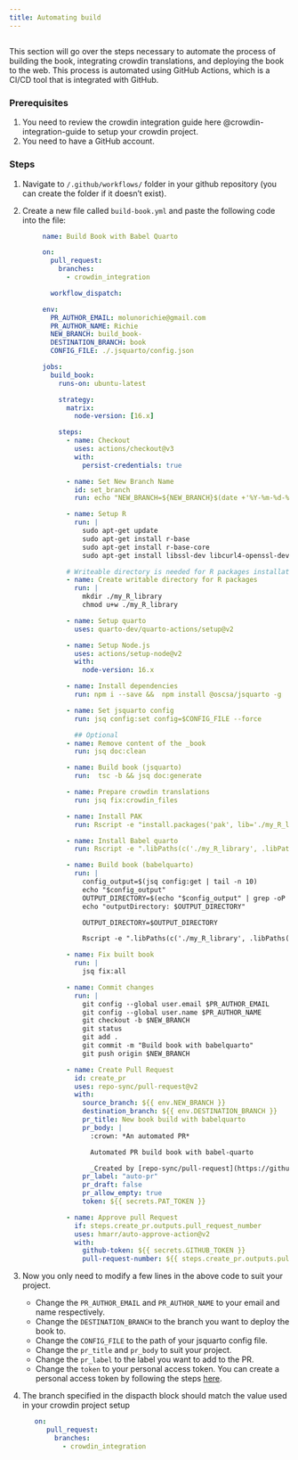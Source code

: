 ```yaml
--- 
title: Automating build 
---
```


##  {#automating_build}

This section will go over the steps necessary to automate the process of building the book, integrating crowdin translations, and deploying the book to the web. This process is automated using GitHub Actions, which is a CI/CD tool that is integrated with GitHub. 

### Prerequisites
1. You need to review the crowdin integration guide here @crowdin-integration-guide to setup your crowdin project. 
2. You need to have a GitHub account.


### Steps
1. Navigate to `/.github/workflows/` folder in your github repository (you can create the folder if it doesn't exist).

2. Create a new file called `build-book.yml` and paste the following code into the file:

   ```yaml
        name: Build Book with Babel Quarto

        on:
          pull_request:
            branches:
              - crowdin_integration
         
          workflow_dispatch:

        env:
          PR_AUTHOR_EMAIL: molunorichie@gmail.com
          PR_AUTHOR_NAME: Richie
          NEW_BRANCH: build_book-
          DESTINATION_BRANCH: book
          CONFIG_FILE: ./.jsquarto/config.json

        jobs:
          build_book:
            runs-on: ubuntu-latest

            strategy:
              matrix:
                node-version: [16.x]
           
            steps:
              - name: Checkout
                uses: actions/checkout@v3
                with:
                  persist-credentials: true

              - name: Set New Branch Name
                id: set_branch
                run: echo "NEW_BRANCH=${NEW_BRANCH}$(date +'%Y-%m-%d-%H-%M-%S')" >> $GITHUB_ENV

              - name: Setup R
                run: |
                  sudo apt-get update
                  sudo apt-get install r-base
                  sudo apt-get install r-base-core
                  sudo apt-get install libssl-dev libcurl4-openssl-dev libxml2-dev

              # Writeable directory is needed for R packages installation, installing to the default library path is not allowed
              - name: Create writable directory for R packages
                run: |
                  mkdir ./my_R_library
                  chmod u+w ./my_R_library

              - name: Setup quarto
                uses: quarto-dev/quarto-actions/setup@v2

              - name: Setup Node.js
                uses: actions/setup-node@v2
                with:
                  node-version: 16.x

              - name: Install dependencies
                run: npm i --save &&  npm install @oscsa/jsquarto -g

              - name: Set jsquarto config
                run: jsq config:set config=$CONFIG_FILE --force

                ## Optional
              - name: Remove content of the _book
                run: jsq doc:clean

              - name: Build book (jsquarto) 
                run:  tsc -b && jsq doc:generate

              - name: Prepare crowdin translations
                run: jsq fix:crowdin_files 

              - name: Install PAK
                run: Rscript -e "install.packages('pak', lib='./my_R_library')"
                  
              - name: Install Babel quarto
                run: Rscript -e ".libPaths(c('./my_R_library', .libPaths())); library(pak); pak::pak('ropensci-review-tools/babelquarto', lib='./my_R_library')"

              - name: Build book (babelquarto) 
                run: |
                  config_output=$(jsq config:get | tail -n 10)
                  echo "$config_output"
                  OUTPUT_DIRECTORY=$(echo "$config_output" | grep -oP '(?<=outputDirectory: ).*' | tr -d "',")
                  echo "outputDirectory: $OUTPUT_DIRECTORY"

                  OUTPUT_DIRECTORY=$OUTPUT_DIRECTORY

                  Rscript -e ".libPaths(c('./my_R_library', .libPaths())); library(babelquarto); project_dir <- '$OUTPUT_DIRECTORY'; babelquarto::render_book(project_path = project_dir)"

              - name: Fix built book
                run: |
                  jsq fix:all

              - name: Commit changes
                run: |
                  git config --global user.email $PR_AUTHOR_EMAIL
                  git config --global user.name $PR_AUTHOR_NAME
                  git checkout -b $NEW_BRANCH
                  git status
                  git add .
                  git commit -m "Build book with babelquarto"
                  git push origin $NEW_BRANCH

              - name: Create Pull Request
                id: create_pr
                uses: repo-sync/pull-request@v2
                with:
                  source_branch: ${{ env.NEW_BRANCH }}
                  destination_branch: ${{ env.DESTINATION_BRANCH }} 
                  pr_title: New book build with babelquarto
                  pr_body: |
                    :crown: *An automated PR*

                    Automated PR build book with babel-quarto

                    _Created by [repo-sync/pull-request](https://github.com/repo-sync/pull-request)_
                  pr_label: "auto-pr"
                  pr_draft: false
                  pr_allow_empty: true
                  token: ${{ secrets.PAT_TOKEN }}

              - name: Approve pull Request
                if: steps.create_pr.outputs.pull_request_number
                uses: hmarr/auto-approve-action@v2
                with:
                  github-token: ${{ secrets.GITHUB_TOKEN }}
                  pull-request-number: ${{ steps.create_pr.outputs.pull_request_number }}
    ```

3. Now you only need to modify a few lines in the above code to suit your project. 

    - Change the `PR_AUTHOR_EMAIL` and `PR_AUTHOR_NAME` to your email and name respectively.
    - Change the `DESTINATION_BRANCH` to the branch you want to deploy the book to.
    - Change the `CONFIG_FILE` to the path of your jsquarto config file.
    - Change the `pr_title` and `pr_body` to suit your project.
    - Change the `pr_label` to the label you want to add to the PR.
    - Change the `token` to your personal access token. You can create a personal access token by following the steps [here](https://docs.github.com/en/authentication/keeping-your-account-and-data-secure/creating-a-personal-access-token).

3.  The branch specified in the dispacth block should match the value used in your crowdin project setup

    ```yaml
       on:
          pull_request:
            branches:
              - crowdin_integration
    ```
